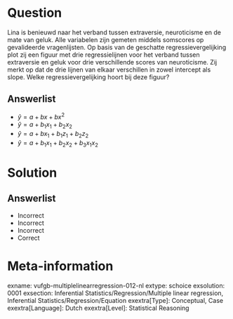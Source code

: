 Question
========
  
Lina is benieuwd naar het verband tussen extraversie, neuroticisme en de mate van geluk. Alle variabelen zijn gemeten middels somscores op gevalideerde vragenlijsten. Op basis van de geschatte regressievergelijking plot zij een figuur met drie regressielijnen voor het verband tussen extraversie en geluk voor drie verschillende scores van neuroticisme. Zij merkt op dat de drie lijnen van elkaar verschillen in zowel intercept als slope. Welke regressievergelijking hoort bij deze figuur?

  
Answerlist
----------
* $\hat{y}= a + bx + bx^{2}$
* $\hat{y}= a + b_{1}x_{1} + b_{2}x_{2}$
* $\hat{y}= a + bx_{1} + b_{1}z_{1} + b_{2}z_{2}$
* $\hat{y}= a + b_{1}x_{1} + b_{2}x_{2}+ b_{3}x_{1}x_{2}$

Solution
========

Answerlist
----------
* Incorrect
* Incorrect
* Incorrect
* Correct

Meta-information
================
exname: vufgb-multiplelinearregression-012-nl
extype: schoice
exsolution: 0001
exsection: Inferential Statistics/Regression/Multiple linear regression, Inferential Statistics/Regression/Equation
exextra[Type]: Conceptual, Case
exextra[Language]: Dutch
exextra[Level]: Statistical Reasoning